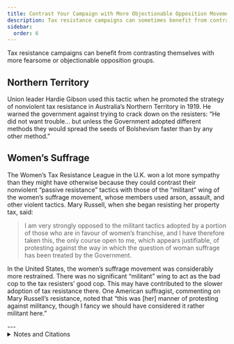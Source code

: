 ```yaml
---
title: Contrast Your Campaign with More Objectionable Opposition Movements
description: Tax resistance campaigns can sometimes benefit from contrasting themselves with more fearsome or objectionable opposition groups.
sidebar:
  order: 6
---
```


Tax resistance campaigns can benefit from contrasting themselves with more fearsome or objectionable opposition groups.

## <Badge text="Example" size="medium" /> Northern Territory

Union leader Hardie Gibson used this tactic when he promoted the strategy of nonviolent tax resistance in Australia’s Northern Territory in 1919.
He warned the government against trying to crack down on the resisters:
“He did not want trouble… but unless the Government adopted different methods they would spread the seeds of Bolshevism faster than by any other method.”

## <Badge text="Example" size="medium" /> Women’s Suffrage

The Women’s Tax Resistance League in the U.K. won a lot more sympathy than they might have otherwise because they could contrast their nonviolent “passive resistance” tactics with those of the “militant” wing of the women’s suffrage movement, whose members used arson, assault, and other violent tactics.
Mary Russell, when she began resisting her property tax, said:

> I am very strongly opposed to the militant tactics adopted by a portion of those who are in favour of women’s franchise, and I have therefore taken this, the only course open to me, which appears justifiable, of protesting against the way in which the question of woman suffrage has been treated by the Government.

In the United States, the women’s suffrage movement was considerably more restrained.
There was no significant “militant” wing to act as the bad cop to the tax resisters’ good cop.
This may have contributed to the slower adoption of tax resistance there.
One American suffragist, commenting on Mary Russell’s resistance, noted that “this was [her] manner of protesting against militancy, though I fancy we should have considered it rather militant here.”

<Aside type="wikipedia" title="Wikipedia">
  <WikipediaBadge title="Women’s Tax Resistance League" url="https://en.wikipedia.org/wiki/Women%27s_Tax_Resistance_League" />
  <WikipediaBadge title="Suffragette bombing and arson campaign" />
  <WikipediaBadge title="Mary Russell, Duchess of Bedford" />
</Aside>
---

<details>
<summary>Notes and Citations</summary>

* [“Taxation Without Representation”](https://trove.nla.gov.au/newspaper/article/3298324) <i>The Northern Territory Times and Gazette</i> 20 September 1919 p. 17
* [“Duchess as Tax Resister”](https://trove.nla.gov.au/newspaper/article/10779307) <i>The [Melbourne] Argus</i> 23 April 1913 p. 13
* “How Pankhurstism Retards Suffrage” <i>New York Sun</i> 19 August 1913, p. 7 (quoting Carrie Chapman Catt)

</details>

